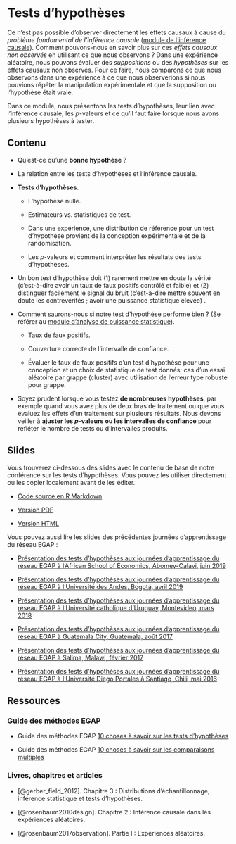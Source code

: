 # Tests d'hypothèses {.tabset}

Ce n'est pas possible d'observer directement les effets causaux à cause du *problème fondamental de l'inférence causale* ([module de l'inférence causale](inférence-causale.html)).
Comment pouvons-nous en savoir plus sur ces *effets causaux non observés* en utilisant ce que nous observons ?
Dans une expérience aléatoire, nous pouvons évaluer des *suppositions* ou des *hypothèses* sur les effets causaux non observés.
Pour ce faire, nous comparons ce que nous observons dans une expérience à ce que nous observerions si nous pouvions répéter la manipulation expérimentale et que la supposition ou l'hypothèse était vraie.

Dans ce module, nous présentons les tests d'hypothèses, leur lien avec l'inférence causale, les $p$-valeurs et ce qu'il faut faire lorsque nous avons plusieurs hypothèses à tester.

## Contenu

- Qu'est-ce qu'une **bonne hypothèse** ?

- La relation entre les tests d'hypothèses et l'inférence causale.

- **Tests d'hypothèses**.

     - L'hypothèse nulle.

     - Estimateurs vs. statistiques de test.

     - Dans une expérience, une distribution de référence pour un test d'hypothèse provient de la conception expérimentale et de la randomisation.

     - Les $p$-valeurs et comment interpréter les résultats des tests d'hypothèses.

- Un bon test d'hypothèse doit (1) rarement mettre en doute la vérité (c'est-à-dire avoir un taux de faux positifs contrôlé et faible) et (2) distinguer facilement le signal du bruit (c'est-à-dire mettre souvent en doute les contrevérités ; avoir une puissance statistique élevée) .

- Comment saurons-nous si notre test d'hypothèse performe bien ? (Se référer au [module d'analyse de puissance statistique](puissance-statistique-et-diagnostics-de-conception.html)).

    - Taux de faux positifs.
    
    - Couverture correcte de l'intervalle de confiance.

    - Évaluer le taux de faux positifs d'un test d'hypothèse pour une conception et un choix de statistique de test donnés;
      cas d'un essai aléatoire par grappe (cluster) avec utilisation de l'erreur type robuste pour grappe.

- Soyez prudent lorsque vous testez **de nombreuses hypothèses**, par exemple quand vous avez plus de deux bras de traitement ou que vous évaluez les effets d'un traitement sur plusieurs résultats. Nous devons veiller à **ajuster les $p$-valeurs ou les intervalles de confiance** pour refléter le nombre de tests ou d'intervalles produits.

## Slides

Vous trouverez ci-dessous des slides avec le contenu de base de notre conférence sur les tests d'hypothèses. Vous pouvez les utiliser directement ou les copier localement avant de les éditer.

 - [Code source en R Markdown](https://egap.github.io/learningdays-resources/Slides/hypothesistesting-slides.Rmd)

 - [Version PDF](https://egap.github.io/learningdays-resources/Slides/hypothesistesting-slides.pdf)

 - [Version HTML](https://egap.github.io/learningdays-resources/Slides/hypothesistesting-slides.html)

Vous pouvez aussi lire les slides des précédentes journées d'apprentissage du réseau EGAP :

 - [Présentation des tests d'hypothèses aux journées d'apprentissage du réseau EGAP à l'African School of Economics, Abomey-Calavi, juin 2019](https://egap.github.io/learningdays-resources/Slides/Examples/hypothesistesting-benin.pdf)

 - [Présentation des tests d'hypothèses aux journées d'apprentissage du réseau EGAP à l'Université des Andes, Bogotá, avril 2019](https://egap.github.io/learningdays-resources/Slides/Examples/hypothesistesting-bogota.pdf)

 - [Présentation des tests d'hypothèses aux journées d'apprentissage du réseau EGAP à l'Université catholique d'Uruguay, Montevideo, mars 2018](https://egap.github.io/learningdays-resources/Slides/Examples/hypothesistesting-montevideo.pdf)

 - [Présentation des tests d'hypothèses aux journées d'apprentissage du réseau EGAP à Guatemala City, Guatemala, août 2017](https://egap.github.io/learningdays-resources/Slides/Examples/hypothesistesting-guatemala.pdf)

 - [Présentation des tests d'hypothèses aux journées d'apprentissage du réseau EGAP à Salima, Malawi, février 2017](https://egap.github.io/learningdays-resources/Slides/Examples/hypothesistesting-malawi.pdf)

 - [Présentation des tests d'hypothèses aux journées d'apprentissage du réseau EGAP à l'Université Diego Portales à Santiago, Chili, mai 2016](https://egap.github.io/learningdays-resources/Slides/Examples/hypothesistesting-santiago.pdf)


## Ressources

### Guide des méthodes EGAP

  - Guide des méthodes EGAP [10 choses à savoir sur les tests d'hypothèses](https://egap.org/resource/10-things-to-know-about-hypothesis-testing/)

  - Guide des méthodes EGAP [10 choses à savoir sur les comparaisons multiples](https://egap.org/resource/10-things-to-know-about-multiple-comparisons/)

### Livres, chapitres et articles

 - [@gerber_field_2012]. Chapitre 3 : Distributions d'échantillonnage, inférence statistique et tests d'hypothèses.
 
 - [@rosenbaum2010design]. Chapitre 2 : Inférence causale dans les expériences aléatoires.
 
 - [@rosenbaum2017observation]. Partie I : Expériences aléatoires.

